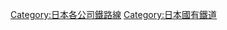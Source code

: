 {{DEFAULTSORT:Japanese National Railways}}
{{Commonscat|Railway lines of Japanese National Railways}}

[[Category:日本各公司鐵路線|Category:日本各公司鐵路線]]
[[Category:日本國有鐵道|Category:日本國有鐵道]]